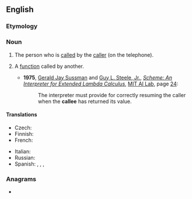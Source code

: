 {{also|čällee}}
==English==

===Etymology===
{{suffix|call|ee|lang=en}}

===Noun===
{{en-noun}}
# {{lb|en|telephony}} The person who is [[called]] by the [[caller]] (on the telephone).
# {{lb|en|computing}} A [[function]] called by another.
#* '''1975''', [[w:Gerald Jay Sussman|Gerald Jay Sussman]] and [[w:Guy L. Steele Jr.|Guy L. Steele, Jr.]], ''[[s:Scheme: An Interpreter for Extended Lambda Calculus|Scheme: An Interpreter for Extended Lambda Calculus]]'', [[w:MIT Computer Science and Artificial Intelligence Laboratory|MIT AI Lab]], page [[s:Scheme: An Interpreter for Extended Lambda Calculus/Section 4|24]]:
#*: The interpreter must provide for correctly resuming the caller when the '''callee''' has returned its value.

====Translations====
{{trans-top|the person who is called by the caller}}
* Czech: {{t|cs|volaný}}
* Finnish: {{t+|fi|soitettava}}
* French: {{t+|fr|appelé|m}}
{{trans-mid}}
* Italian: {{t+|it|chiamato|m}}
* Russian: {{t+|ru|вызыва́емый}} {{t+|ru|абоне́нт}}
* Spanish: {{t+|es|llamada|f}}, {{t+|es|llamado|m}}, {{t+|es|llamadas|f-p}}, {{t+|es|llamados|m-p}}
{{trans-bottom}}

===Anagrams===
* {{anagrams|en|a=aceell|cellae}}